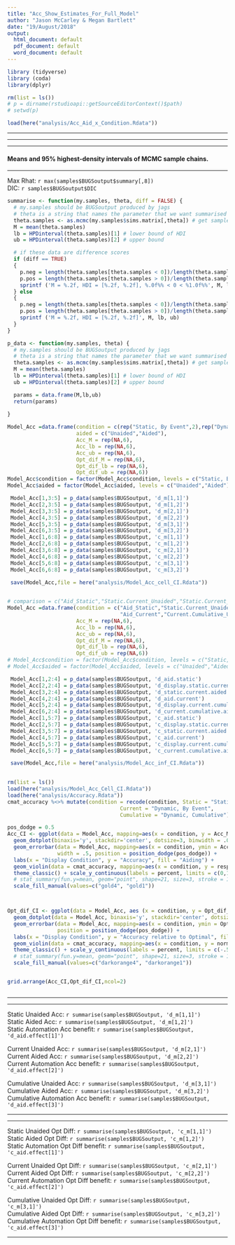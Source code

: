 ```yaml
---
title: "Acc_Show_Estimates_For_Full_Model"
author: "Jason McCarley & Megan Bartlett"
date: "19/August/2018"
output:
  html_document: default
  pdf_document: default
  word_document: default
---
```



```r
library (tidyverse)
library (coda)
library(dplyr)

rm(list = ls())
# p = dirname(rstudioapi::getSourceEditorContext()$path)
# setwd(p)

load(here("analysis/Acc_Aid_x_Condition.Rdata"))

```
***
***
***
#### Means and 95% highest-density intervals of MCMC sample chains.

*** 
Max Rhat: `r max(samples$BUGSoutput$summary[,8])`   
DIC: `r samples$BUGSoutput$DIC`

```r
summarise <- function(my.samples, theta, diff = FALSE) {
  # my.samples should be BUGSoutput produced by jags
  # theta is a string that names the parameter that we want summarised
  theta.samples <- as.mcmc(my.samples$sims.matrix[,theta]) # get samples for the parameter we are interested in
  M = mean(theta.samples)
  lb = HPDinterval(theta.samples)[1] # lower bound of HDI
  ub = HPDinterval(theta.samples)[2] # upper bound

  # if these data are difference scores
  if (diff == TRUE)
  {
    p.neg = length(theta.samples[theta.samples < 0])/length(theta.samples) * 100 # percentage of posterior distribution < 0
    p.pos = length(theta.samples[theta.samples > 0])/length(theta.samples) * 100 # percentage > 0
    sprintf ('M = %.2f, HDI = [%.2f, %.2f], %.0f%% < 0 < %1.0f%%', M, lb, ub, p.neg, p.pos)
  } else
  {
    p.neg = length(theta.samples[theta.samples < 0])/length(theta.samples) * 100 # percentage of posterior distribution < 0
    p.pos = length(theta.samples[theta.samples > 0])/length(theta.samples) * 100 # percentage > 0
    sprintf ('M = %.2f, HDI = [%.2f, %.2f]', M, lb, ub)
  }
}


```


```r
p_data <- function(my.samples, theta) {
  # my.samples should be BUGSoutput produced by jags
  # theta is a string that names the parameter that we want summarised
  theta.samples <- as.mcmc(my.samples$sims.matrix[,theta]) # get samples for the parameter we are interested in
  M = mean(theta.samples)
  lb = HPDinterval(theta.samples)[1] # lower bound of HDI
  ub = HPDinterval(theta.samples)[2] # upper bound

  params = data.frame(M,lb,ub)
  return(params)
  
}


```


```r

Model_Acc =data.frame(condition = c(rep("Static, By Event",2),rep("Dynamic, By Event",2),rep("Dynamic, Cumulative",2)),
                      aided = c("Unaided","Aided"),
                      Acc_M = rep(NA,6),
                      Acc_lb = rep(NA,6),
                      Acc_ub = rep(NA,6),
                      Opt_dif_M = rep(NA,6),
                      Opt_dif_lb = rep(NA,6),
                      Opt_dif_ub = rep(NA,6))
Model_Acc$condition = factor(Model_Acc$condition, levels = c("Static, By Event","Dynamic, By Event", "Dynamic, Cumulative"), ordered = TRUE)
Model_Acc$aided = factor(Model_Acc$aided, levels = c("Unaided","Aided"), ordered = TRUE)

 Model_Acc[1,3:5] = p_data(samples$BUGSoutput, 'd_m[1,1]')
 Model_Acc[2,3:5] = p_data(samples$BUGSoutput, 'd_m[1,2]')
 Model_Acc[3,3:5] = p_data(samples$BUGSoutput, 'd_m[2,1]')
 Model_Acc[4,3:5] = p_data(samples$BUGSoutput, 'd_m[2,2]')
 Model_Acc[5,3:5] = p_data(samples$BUGSoutput, 'd_m[3,1]')
 Model_Acc[6,3:5] = p_data(samples$BUGSoutput, 'd_m[3,2]')
 Model_Acc[1,6:8] = p_data(samples$BUGSoutput, 'c_m[1,1]')
 Model_Acc[2,6:8] = p_data(samples$BUGSoutput, 'c_m[1,2]')
 Model_Acc[3,6:8] = p_data(samples$BUGSoutput, 'c_m[2,1]')
 Model_Acc[4,6:8] = p_data(samples$BUGSoutput, 'c_m[2,2]')
 Model_Acc[5,6:8] = p_data(samples$BUGSoutput, 'c_m[3,1]')
 Model_Acc[6,6:8] = p_data(samples$BUGSoutput, 'c_m[3,2]')

 save(Model_Acc,file = here("analysis/Model_Acc_cell_CI.Rdata"))
 

```


```r

# comparison = c("Aid_Static","Static.Current_Unaided","Static.Current_Aided","Aid_Current","Current.Cumulative_Unaided","CurrentCumulative_Aided")
Model_Acc =data.frame(condition = c("Aid_Static","Static.Current_Unaided","Static.Current_Aided",
                                    "Aid_Current","Current.Cumulative_Unaided","CurrentCumulative_Aided"),
                      Acc_M = rep(NA,6),
                      Acc_lb = rep(NA,6),
                      Acc_ub = rep(NA,6),
                      Opt_dif_M = rep(NA,6),
                      Opt_dif_lb = rep(NA,6),
                      Opt_dif_ub = rep(NA,6))
# Model_Acc$condition = factor(Model_Acc$condition, levels = c("Static, By Event","Dynamic, By Event", "Dynamic, Cumulative"), ordered = TRUE)
# Model_Acc$aided = factor(Model_Acc$aided, levels = c("Unaided","Aided"), ordered = TRUE)

 Model_Acc[1,2:4] = p_data(samples$BUGSoutput, 'd_aid.static')
 Model_Acc[2,2:4] = p_data(samples$BUGSoutput, 'd_display.static.current')
 Model_Acc[3,2:4] = p_data(samples$BUGSoutput, 'd_static.current.aided')
 Model_Acc[4,2:4] = p_data(samples$BUGSoutput, 'd_aid.current')
 Model_Acc[5,2:4] = p_data(samples$BUGSoutput, 'd_display.current.cumulative')
 Model_Acc[6,2:4] = p_data(samples$BUGSoutput, 'd_current.cumulative.aided')
 Model_Acc[1,5:7] = p_data(samples$BUGSoutput, 'c_aid.static')
 Model_Acc[2,5:7] = p_data(samples$BUGSoutput, 'c_display.static.current')
 Model_Acc[3,5:7] = p_data(samples$BUGSoutput, 'c_static.current.aided')
 Model_Acc[4,5:7] = p_data(samples$BUGSoutput, 'c_aid.current')
 Model_Acc[5,5:7] = p_data(samples$BUGSoutput, 'c_display.current.cumulative')
 Model_Acc[6,5:7] = p_data(samples$BUGSoutput, 'c_current.cumulative.aided')

 save(Model_Acc,file = here("analysis/Model_Acc_inf_CI.Rdata"))
 

```









```r

rm(list = ls())
load(here("analysis/Model_Acc_Cell_CI.Rdata"))
load(here("analysis/Accuracy.Rdata"))
cmat_accuracy %<>% mutate(condition = recode(condition, Static = "Static, By Event",
                                    Current = "Dynamic, By Event",
                                    Cumulative = "Dynamic, Cumulative")) #,

pos_dodge = 0.5
Acc_CI <- ggplot(data = Model_Acc, mapping=aes(x = condition, y = Acc_M, fill = aided)) + 
  geom_dotplot(binaxis='y', stackdir='center', dotsize=3, binwidth = .01, position = position_dodge(pos_dodge)) +
  geom_errorbar(data = Model_Acc, mapping=aes(x = condition, ymin = Acc_lb, ymax = Acc_ub),
                width = .5, position = position_dodge(pos_dodge)) +
  labs(x = "Display Condition", y = "Accuracy", fill = "Aiding") +
  geom_violin(data = cmat_accuracy, mapping=aes(x = condition, y = resp_acc),alpha = .5, position = position_dodge(pos_dodge)) + 
  theme_classic() + scale_y_continuous(labels = percent, limits = c(0,1)) +
  # stat_summary(fun.y=mean, geom="point", shape=21, size=3, stroke = 1.25, aes (fill = aided),position = position_dodge(pos_dodge)) +
  scale_fill_manual(values=c("gold4", "gold1"))



Opt_dif_CI <- ggplot(data = Model_Acc, aes (x = condition, y = Opt_dif_M, fill = aided)) + 
  geom_dotplot(data = Model_Acc, binaxis='y', stackdir='center', dotsize=3, binwidth = .01, position = position_dodge(pos_dodge)) +
  geom_errorbar(data = Model_Acc, mapping=aes(x = condition, ymin = Opt_dif_lb, ymax = Opt_dif_ub),width = .5,
                position = position_dodge(pos_dodge)) +
  labs(x = "Display Condition", y = "Accuracy relative to Optimal", fill = "Aiding") +
  geom_violin(data = cmat_accuracy, mapping=aes(x = condition, y = norm_dif),alpha = .5, position = position_dodge(pos_dodge)) + 
  theme_classic() + scale_y_continuous(labels = percent, limits = c(-.5,.5)) +
  # stat_summary(fun.y=mean, geom="point", shape=21, size=3, stroke = 1.25, aes (fill = aided),position = position_dodge(pos_dodge)) +
  scale_fill_manual(values=c("darkorange4", "darkorange1"))


grid.arrange(Acc_CI,Opt_dif_CI,ncol=2)



```




***
***

Static Unaided Acc: `r summarise(samples$BUGSoutput, 'd_m[1,1]')`   
Static Aided Acc: `r summarise(samples$BUGSoutput, 'd_m[1,2]')`  
Static Automation Acc benefit: `r summarise(samples$BUGSoutput, 'd_aid.effect[1]')`  

Current Unaided Acc: `r summarise(samples$BUGSoutput, 'd_m[2,1]')`   
Current Aided Acc: `r summarise(samples$BUGSoutput, 'd_m[2,2]')`  
Current Automation Acc benefit: `r summarise(samples$BUGSoutput, 'd_aid.effect[2]')`  

Cumulative Unaided Acc: `r summarise(samples$BUGSoutput, 'd_m[3,1]')`   
Cumulative Aided Acc: `r summarise(samples$BUGSoutput, 'd_m[3,2]')`  
Cumulative Automation Acc benefit: `r summarise(samples$BUGSoutput, 'd_aid.effect[3]')`  

***
***

Static Unaided Opt Diff: `r summarise(samples$BUGSoutput, 'c_m[1,1]')`   
Static Aided Opt Diff: `r summarise(samples$BUGSoutput, 'c_m[1,2]')`  
Static Automation Opt Diff benefit: `r summarise(samples$BUGSoutput, 'c_aid.effect[1]')`  

Current Unaided Opt Diff: `r summarise(samples$BUGSoutput, 'c_m[2,1]')`   
Current Aided Opt Diff: `r summarise(samples$BUGSoutput, 'c_m[2,2]')`  
Current Automation Opt Diff benefit: `r summarise(samples$BUGSoutput, 'c_aid.effect[2]')`  

Cumulative Unaided Opt Diff: `r summarise(samples$BUGSoutput, 'c_m[3,1]')`   
Cumulative Aided Opt Diff: `r summarise(samples$BUGSoutput, 'c_m[3,2]')`  
Cumulative Automation Opt Diff benefit: `r summarise(samples$BUGSoutput, 'c_aid.effect[3]')`  


***

